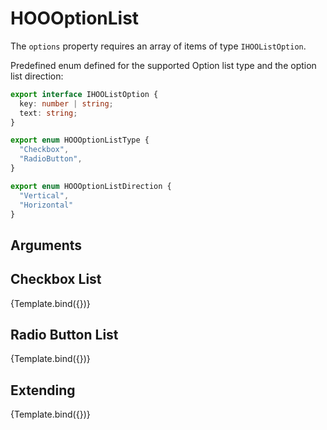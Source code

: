 
<Meta title="Molecules/Forms/HOOOptionList" component={HOOOptionList}/>

# HOOOptionList

The `options` property requires an array of items of type `IHOOListOption`.

Predefined enum defined for the supported Option list type and the option list direction:
```ts
export interface IHOOListOption {
  key: number | string;
  text: string;
}

export enum HOOOptionListType {
  "Checkbox",
  "RadioButton",
}

export enum HOOOptionListDirection {
  "Vertical",
  "Horizontal"
}
```

## Arguments

<ArgsTable of={HOOOptionList} />


## Checkbox List
<Canvas>
  <Story 
    name="Checkbox List"
    args = { 
      { type: HOOOptionListType.Checkbox, options: options, value: [1] }
    }>
    {Template.bind({})}
  </Story>
</Canvas>

## Radio Button List
<Canvas>
  <Story 
    name="Radio Button List"
    args = { 
      { type: HOOOptionListType.RadioButton, options: options, value: 1 }
    }>
    {Template.bind({})}
  </Story>
</Canvas>

## Extending
<Canvas>
  <Story 
    name="Extending"
    args = { 
     { type: HOOOptionListType.Checkbox, options: options, value: [1], rootElementAttributes: { style: { backgroundColor: "red" } }}
    }>
    {Template.bind({})}
  </Story>
</Canvas>